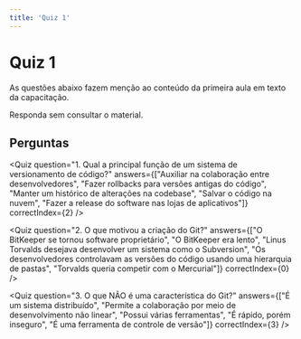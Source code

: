 ```yaml
---
title: 'Quiz 1'
---
```



# Quiz 1

As questões abaixo fazem menção ao conteúdo da primeira aula em texto da
capacitação.

Responda sem consultar o material.

## Perguntas

<Quiz
  question="1. Qual a principal função de um sistema de versionamento de código?"
  answers={["Auxiliar na colaboração entre desenvolvedores", "Fazer rollbacks para versões antigas do código", "Manter um histórico de alterações na codebase", "Salvar o código na nuvem", "Fazer a release do software nas lojas de aplicativos"]}
  correctIndex={2}
/>


<Quiz
  question="2. O que motivou a criação do Git?" 
  answers={["O BitKeeper se tornou software proprietário", "O BitKeeper era lento", "Linus Torvalds desejava desenvolver um sistema como o Subversion", "Os desenvolvedores controlavam as versões do código usando uma hierarquia de pastas", "Torvalds queria competir com o Mercurial"]}
  correctIndex={0}
/>


<Quiz
  question="3. O que NÃO é uma característica do Git?" 
  answers={["É um sistema distribuído", "Permite a colaboração por meio de desenvolvimento não linear", "Possui várias ferramentas", "É rápido, porém inseguro", "É uma ferramenta de controle de versão"]}
  correctIndex={3}
/>
